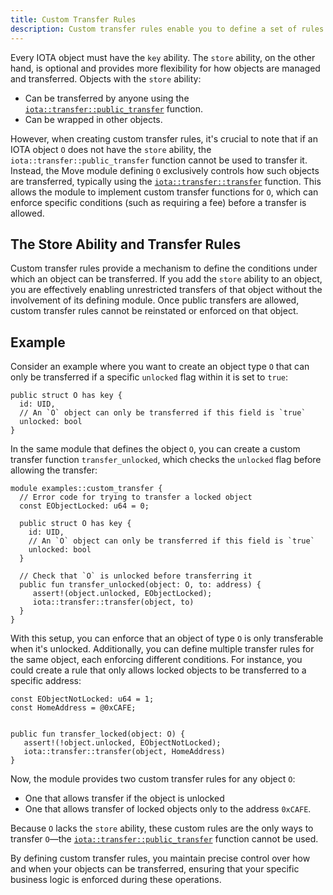 ```yaml
---
title: Custom Transfer Rules
description: Custom transfer rules enable you to define a set of rules that must be met before IOTA considers a transfer operation valid.
---
```


Every IOTA object must have the `key` ability. 
The `store` ability, on the other hand, is optional and provides more flexibility for how objects are managed and transferred.
Objects with the `store` ability:

- Can be transferred by anyone using the[ `iota::transfer::public_transfer`](../../../../references/framework/iota-framework/transfer#function-public_transfer) function.
- Can be wrapped in other objects.

However, when creating custom transfer rules,
it's crucial to note that if an IOTA object `O` does not have the `store` ability,
the `iota::transfer::public_transfer` function cannot be used to transfer it.
Instead, the Move module defining `O` exclusively controls how such objects are transferred,
typically using the [`iota::transfer::transfer`](../../../../references/framework/iota-framework/transfer#function-transfer) function.
This allows the module to implement custom transfer functions for `O`,
which can enforce specific conditions (such as requiring a fee) before a transfer is allowed.

## The Store Ability and Transfer Rules

Custom transfer rules provide a mechanism to define the conditions under which an object can be transferred.
If you add the `store` ability to an object,
you are effectively enabling unrestricted transfers of that object without the involvement of its defining module.
Once public transfers are allowed, custom transfer rules cannot be reinstated or enforced on that object.

## Example

Consider an example where you want to create an object type `O` that can only be transferred if a specific `unlocked` flag within it is set to `true`:

```move
public struct O has key {
  id: UID,
  // An `O` object can only be transferred if this field is `true`
  unlocked: bool
}
```

In the same module that defines the object `O`, you can create a custom transfer function `transfer_unlocked`,
which checks the `unlocked` flag before allowing the transfer:

```move
module examples::custom_transfer {
  // Error code for trying to transfer a locked object
  const EObjectLocked: u64 = 0;

  public struct O has key {
    id: UID,
    // An `O` object can only be transferred if this field is `true`
    unlocked: bool
  }

  // Check that `O` is unlocked before transferring it
  public fun transfer_unlocked(object: O, to: address) {
     assert!(object.unlocked, EObjectLocked);
     iota::transfer::transfer(object, to)
  }
}
```

With this setup, you can enforce that an object of type `O` is only transferable when it's unlocked.
Additionally, you can define multiple transfer rules for the same object, each enforcing different conditions.
For instance, you could create a rule that only allows locked objects to be transferred to a specific address:

```move
const EObjectNotLocked: u64 = 1;
const HomeAddress = @0xCAFE;


public fun transfer_locked(object: O) {
   assert!(!object.unlocked, EObjectNotLocked);
   iota::transfer::transfer(object, HomeAddress)
}
```

Now, the module provides two custom transfer rules for any object `O`:
* One that allows transfer if the object is unlocked
* One that allows transfer of locked objects only to the address `0xCAFE`.
 
Because `O` lacks the `store` ability,
these custom rules are the only ways to transfer `O`—the [`iota::transfer::public_transfer`](../../../../references/framework/iota-framework/transfer#function-public_transfer) function cannot be used.

By defining custom transfer rules, you maintain precise control over how and when your objects can be transferred,
ensuring that your specific business logic is enforced during these operations.
